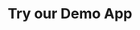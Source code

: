 ---
title: 'Try our Demo App'
description: 'Get started instantly with LocalOps and spin up app environments using our sample apps and sandbox AWS connection.'
---